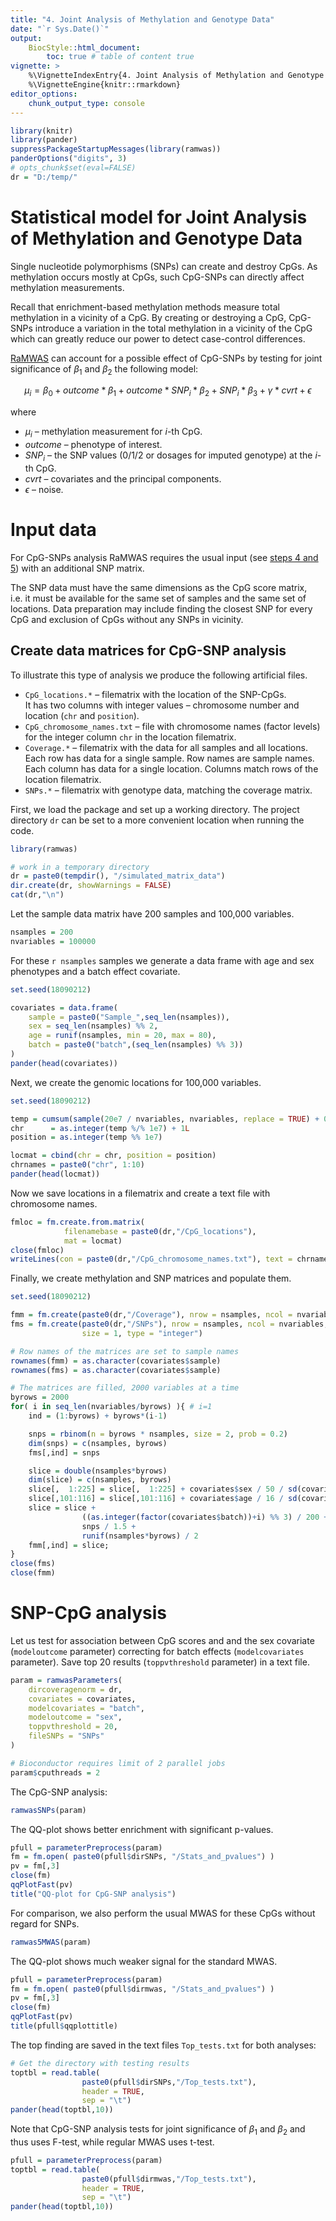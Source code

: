```yaml
---
title: "4. Joint Analysis of Methylation and Genotype Data"
date: "`r Sys.Date()`"
output:
    BiocStyle::html_document:
        toc: true # table of content true
vignette: >
    %\VignetteIndexEntry{4. Joint Analysis of Methylation and Genotype Data}
    %\VignetteEngine{knitr::rmarkdown}
editor_options: 
    chunk_output_type: console
---
```



```r
library(knitr)
library(pander)
suppressPackageStartupMessages(library(ramwas))
panderOptions("digits", 3)
# opts_chunk$set(eval=FALSE)
dr = "D:/temp/"
```

# Statistical model for Joint Analysis of Methylation and Genotype Data

Single nucleotide polymorphisms (SNPs) can create and destroy CpGs.
As methylation occurs mostly at CpGs,
such CpG-SNPs can directly affect methylation measurements.

Recall that enrichment-based methylation methods measure 
total methylation in a vicinity of a CpG.
By creating or destroying a CpG, 
CpG-SNPs introduce a variation in the
total methylation in a vicinity of the CpG
which can greatly reduce our power to
detect case-control differences.

[RaMWAS](https://bioconductor.org/packages/ramwas/)
can account for a possible effect of CpG-SNPs
by testing for joint significance of $\beta_1$
and $\beta_2$ the following model:

$$\mu_i = \beta_0 + outcome * \beta_1 + {outcome} * {SNP}_i * \beta_2 +
{SNP}_i * \beta_3  + \gamma * { cvrt} + \epsilon$$

where

*   $\mu_i$ -- methylation measurement for $i$-th CpG.
*   $outcome$ -- phenotype of interest.
*   $SNP_i$ -- the SNP values (0/1/2 or dosages for imputed genotype)
    at the $i$-th CpG.
*   $cvrt$ -- covariates and the principal components.
*   $\epsilon$ -- noise.

# Input data

For CpG-SNPs analysis RaMWAS requires the usual input
(see 
[steps 4 and 5](RW1_intro.html#calculate-methylation-score-coverage-matrix))
with an additional SNP matrix.

The SNP data must have the same dimensions as the CpG score matrix,
i.e. it must be available for the 
same set of samples and the same set of locations.
Data preparation may include finding the closest SNP for every CpG and
exclusion of CpGs without any SNPs in vicinity.

## Create data matrices for CpG-SNP analysis

To illustrate this type of analysis we
produce the following artificial files.

*   `CpG_locations.*` -- filematrix with the location of the SNP-CpGs.\
    It has two columns with integer values --
    chromosome number and location
    (`chr` and `position`).
*   `CpG_chromosome_names.txt` -- file with chromosome names (factor levels)
    for the integer column `chr` in the location filematrix.
*   `Coverage.*` -- filematrix with the data for all samples and all locations.\
    Each row has data for a single sample.
    Row names are sample names.\
    Each column has data for a single location.
    Columns match rows of the location filematrix.
*   `SNPs.*` -- filematrix with genotype data, matching the coverage matrix.

First, we load the package and set up a working directory.
The project directory `dr` can be set to
a more convenient location when running the code.
```r
library(ramwas)

# work in a temporary directory
dr = paste0(tempdir(), "/simulated_matrix_data")
dir.create(dr, showWarnings = FALSE)
cat(dr,"\n")
```

Let the sample data matrix have 200 samples and 100,000 variables.
```r
nsamples = 200
nvariables = 100000
```

For these `r nsamples` samples we generate a data frame with
age and sex phenotypes and a batch effect covariate.
```r
set.seed(18090212)
```
```r
covariates = data.frame(
    sample = paste0("Sample_",seq_len(nsamples)),
    sex = seq_len(nsamples) %% 2,
    age = runif(nsamples, min = 20, max = 80),
    batch = paste0("batch",(seq_len(nsamples) %% 3))
)
pander(head(covariates))
```

Next, we create the genomic locations for 100,000 variables.
```r
set.seed(18090212)
```
```r
temp = cumsum(sample(20e7 / nvariables, nvariables, replace = TRUE) + 0)
chr      = as.integer(temp %/% 1e7) + 1L
position = as.integer(temp %% 1e7)

locmat = cbind(chr = chr, position = position)
chrnames = paste0("chr", 1:10)
pander(head(locmat))
```


Now we save locations in a filematrix
and create a text file with chromosome names.\
```r
fmloc = fm.create.from.matrix(
            filenamebase = paste0(dr,"/CpG_locations"),
            mat = locmat)
close(fmloc)
writeLines(con = paste0(dr,"/CpG_chromosome_names.txt"), text = chrnames)
```

Finally, we create methylation and SNP matrices
and populate them.
```r
set.seed(18090212)
```
```r
fmm = fm.create(paste0(dr,"/Coverage"), nrow = nsamples, ncol = nvariables)
fms = fm.create(paste0(dr,"/SNPs"), nrow = nsamples, ncol = nvariables,
                size = 1, type = "integer")

# Row names of the matrices are set to sample names
rownames(fmm) = as.character(covariates$sample)
rownames(fms) = as.character(covariates$sample)

# The matrices are filled, 2000 variables at a time
byrows = 2000
for( i in seq_len(nvariables/byrows) ){ # i=1
    ind = (1:byrows) + byrows*(i-1)

    snps = rbinom(n = byrows * nsamples, size = 2, prob = 0.2)
    dim(snps) = c(nsamples, byrows)
    fms[,ind] = snps

    slice = double(nsamples*byrows)
    dim(slice) = c(nsamples, byrows)
    slice[,  1:225] = slice[,  1:225] + covariates$sex / 50 / sd(covariates$sex)
    slice[,101:116] = slice[,101:116] + covariates$age / 16 / sd(covariates$age)
    slice = slice +
                ((as.integer(factor(covariates$batch))+i) %% 3) / 200 +
                snps / 1.5 +
                runif(nsamples*byrows) / 2
    fmm[,ind] = slice;
}
close(fms)
close(fmm)
```

# SNP-CpG analysis

Let us test for association between
CpG scores and and the sex covariate
(`modeloutcome` parameter)
correcting for batch effects (`modelcovariates` parameter).
Save top 20 results (`toppvthreshold` parameter) in a text file.

```r
param = ramwasParameters(
    dircoveragenorm = dr,
    covariates = covariates,
    modelcovariates = "batch",
    modeloutcome = "sex",
    toppvthreshold = 20,
    fileSNPs = "SNPs"
)
```

```r
# Bioconductor requires limit of 2 parallel jobs
param$cputhreads = 2
```

The CpG-SNP analysis:

```r
ramwasSNPs(param)
```

The QQ-plot shows better enrichment with significant p-values.
```r
pfull = parameterPreprocess(param)
fm = fm.open( paste0(pfull$dirSNPs, "/Stats_and_pvalues") )
pv = fm[,3]
close(fm)
qqPlotFast(pv)
title("QQ-plot for CpG-SNP analysis")
```

For comparison, we also perform the usual MWAS for these CpGs
without regard for SNPs.

```r
ramwas5MWAS(param)
```

The QQ-plot shows much weaker signal for the standard MWAS.
```r
pfull = parameterPreprocess(param)
fm = fm.open( paste0(pfull$dirmwas, "/Stats_and_pvalues") )
pv = fm[,3]
close(fm)
qqPlotFast(pv)
title(pfull$qqplottitle)
```

The top finding are saved in the text files `Top_tests.txt`
for both analyses:
```r
# Get the directory with testing results
toptbl = read.table(
                paste0(pfull$dirSNPs,"/Top_tests.txt"),
                header = TRUE,
                sep = "\t")
pander(head(toptbl,10))
```

Note that CpG-SNP analysis tests for 
joint significance of $\beta_1$ and $\beta_2$
and thus uses F-test, while regular MWAS uses t-test.
```r
pfull = parameterPreprocess(param)
toptbl = read.table(
                paste0(pfull$dirmwas,"/Top_tests.txt"),
                header = TRUE,
                sep = "\t")
pander(head(toptbl,10))
```
